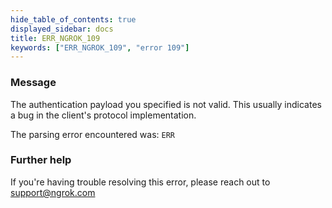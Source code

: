 ```yaml
---
hide_table_of_contents: true
displayed_sidebar: docs
title: ERR_NGROK_109
keywords: ["ERR_NGROK_109", "error 109"]
---
```


### Message

The authentication payload you specified is not valid.
This usually indicates a bug in the client's protocol implementation.

The parsing error encountered was:
`ERR`

### Further help

If you're having trouble resolving this error, please reach out to [support@ngrok.com](mailto:support@ngrok.com?subject=Help%20with%20ERR_NGROK_109)
